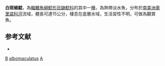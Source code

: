 {{Speciesbox
| taxon = Agamyxis albomaculatus
| binomial_authority = [[Peters|Peters]], 1877
| status = NE
| status_system = IUCN3.1
| synonyms = *''Doras albomaculatus'', <small>Peters, 1877</small>
}}

'''白斑蜴鯰'''，為[[輻鰭魚綱|輻鰭魚綱]][[鯰形目|鯰形目]][[鼬鯰科|鼬鯰科]]的其中一[[種|種]]，為熱帶淡水魚，分布於[[南美洲|南美洲]][[奧里諾科河|奧里諾科河]]流域，體長可達15公分，棲息在底層水域，生活習性不明，可做為觀賞魚。

==参考文献==
*{{FishBase_species|genus=Agamyxis|species=albomaculatus|year=2015|month=7}}

{{Taxonbar}}
[[Category:觀賞魚|B]]
[[Category:蜴鯰屬|albomaculatus]]
[[Category:1877年描述的鱼类|A]]